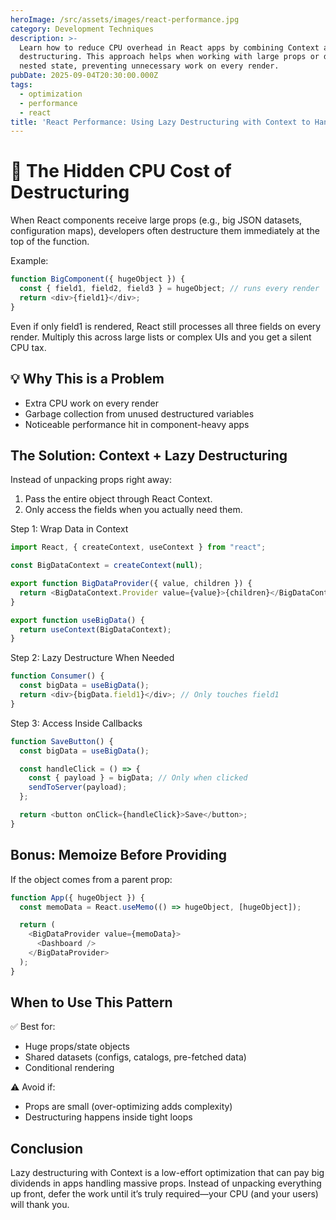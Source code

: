 ```yaml
---
heroImage: /src/assets/images/react-performance.jpg
category: Development Techniques
description: >-
  Learn how to reduce CPU overhead in React apps by combining Context and lazy
  destructuring. This approach helps when working with large props or deeply
  nested state, preventing unnecessary work on every render.
pubDate: 2025-09-04T20:30:00.000Z
tags:
  - optimization
  - performance
  - react
title: 'React Performance: Using Lazy Destructuring with Context to Handle Heavy Props'
---
```


# 🚦 The Hidden CPU Cost of Destructuring

When React components receive large props (e.g., big JSON datasets, configuration maps), developers often destructure them immediately at the top of the function.

Example:

```javascript
function BigComponent({ hugeObject }) {
  const { field1, field2, field3 } = hugeObject; // runs every render
  return <div>{field1}</div>;
}
```

Even if only field1 is rendered, React still processes all three fields on every render. Multiply this across large lists or complex UIs and you get a silent CPU tax.

## 💡 Why This is a Problem

* Extra CPU work on every render
* Garbage collection from unused destructured variables
* Noticeable performance hit in component-heavy apps

## The Solution: Context + Lazy Destructuring

Instead of unpacking props right away:

1. Pass the entire object through React Context.
2. Only access the fields when you actually need them.

Step 1: Wrap Data in Context

```javascript
import React, { createContext, useContext } from "react";

const BigDataContext = createContext(null);

export function BigDataProvider({ value, children }) {
  return <BigDataContext.Provider value={value}>{children}</BigDataContext.Provider>;
}

export function useBigData() {
  return useContext(BigDataContext);
}
```

Step 2: Lazy Destructure When Needed

```javascript
function Consumer() {
  const bigData = useBigData();
  return <div>{bigData.field1}</div>; // Only touches field1
}
```

Step 3: Access Inside Callbacks

```javascript
function SaveButton() {
  const bigData = useBigData();

  const handleClick = () => {
    const { payload } = bigData; // Only when clicked
    sendToServer(payload);
  };

  return <button onClick={handleClick}>Save</button>;
}
```

## Bonus: Memoize Before Providing

If the object comes from a parent prop:

```javascript
function App({ hugeObject }) {
  const memoData = React.useMemo(() => hugeObject, [hugeObject]);

  return (
    <BigDataProvider value={memoData}>
      <Dashboard />
    </BigDataProvider>
  );
}
```

## When to Use This Pattern

✅ Best for:

* Huge props/state objects
* Shared datasets (configs, catalogs, pre-fetched data)
* Conditional rendering

⚠️ Avoid if:

* Props are small (over-optimizing adds complexity)
* Destructuring happens inside tight loops

## Conclusion

Lazy destructuring with Context is a low-effort optimization that can pay big dividends in apps handling massive props. Instead of unpacking everything up front, defer the work until it’s truly required—your CPU (and your users) will thank you.

